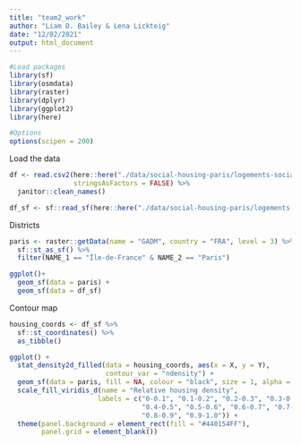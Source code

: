 ```yaml
---
title: "team2_work"
author: "Liam D. Bailey & Lena Lickteig"
date: "12/02/2021"
output: html_document
---
```


```r

#Load packages
library(sf)
library(osmdata)
library(raster)
library(dplyr)
library(ggplot2)
library(here)

#Options
options(scipen = 200)

```

Load the data

```r

df <- read.csv2(here::here("./data/social-housing-paris/logements-sociaux-finances-a-paris.csv"),
                stringsAsFactors = FALSE) %>% 
  janitor::clean_names()

df_sf <- sf::read_sf(here::here("./data/social-housing-paris/logements-sociaux-finances-a-paris.geojson"))

```

Districts

```r

paris <- raster::getData(name = "GADM", country = "FRA", level = 3) %>% 
  sf::st_as_sf() %>% 
  filter(NAME_1 == "Île-de-France" & NAME_2 == "Paris")

ggplot()+
  geom_sf(data = paris) +
  geom_sf(data = df_sf)

```

Contour map

```r

housing_coords <- df_sf %>% 
  sf::st_coordinates() %>% 
  as_tibble()

ggplot() +
  stat_density2d_filled(data = housing_coords, aes(x = X, y = Y),
                        contour_var = "ndensity") +
  geom_sf(data = paris, fill = NA, colour = "black", size = 1, alpha = 0.75) +
  scale_fill_viridis_d(name = "Relative housing density",
                      labels = c("0-0.1", "0.1-0.2", "0.2-0.3", "0.3-0.4",
                                 "0.4-0.5", "0.5-0.6", "0.6-0.7", "0.7-0.8",
                                 "0.8-0.9", "0.9-1.0")) +
  theme(panel.background = element_rect(fill = "#440154FF"),
        panel.grid = element_blank())

```